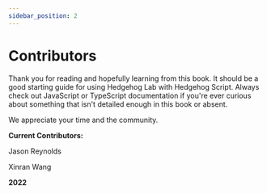 ```yaml
---
sidebar_position: 2
---
```


# Contributors

Thank you for reading and hopefully learning from this book. It should be a good starting guide for using Hedgehog Lab with Hedgehog Script. Always check out JavaScript or TypeScript documentation if you're ever curious about something that isn't detailed enough in this book or absent.

We appreciate your time and the community.


**Current Contributors:**

Jason Reynolds 

Xinran Wang

**2022**